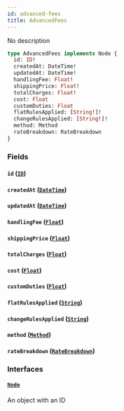 ```yaml
---
id: advanced-fees
title: AdvancedFees
---
```


No description

```graphql
type AdvancedFees implements Node {
  id: ID!
  createdAt: DateTime!
  updatedAt: DateTime!
  handlingFee: Float!
  shippingPrice: Float!
  totalCharges: Float!
  cost: Float
  customDuties: Float
  flatRulesApplied: [String!]!
  changeRulesApplied: [String!]!
  method: Method
  rateBreakdown: RateBreakdown
}
```

### Fields

#### `id` ([`ID`](../rate-manager-service/scalars/id))

#### `createdAt` ([`DateTime`](../rate-manager-service/scalars/date-time))

#### `updatedAt` ([`DateTime`](../rate-manager-service/scalars/date-time))

#### `handlingFee` ([`Float`](../rate-manager-service/scalars/float))

#### `shippingPrice` ([`Float`](../rate-manager-service/scalars/float))

#### `totalCharges` ([`Float`](../rate-manager-service/scalars/float))

#### `cost` ([`Float`](../rate-manager-service/scalars/float))

#### `customDuties` ([`Float`](../rate-manager-service/scalars/float))

#### `flatRulesApplied` ([`String`](../rate-manager-service/scalars/string))

#### `changeRulesApplied` ([`String`](../rate-manager-service/scalars/string))

#### `method` ([`Method`](../rate-manager-service/objects/method))

#### `rateBreakdown` ([`RateBreakdown`](../rate-manager-service/objects/rate-breakdown))

### Interfaces

#### [`Node`](../rate-manager-service/interfaces/node)

An object with an ID
